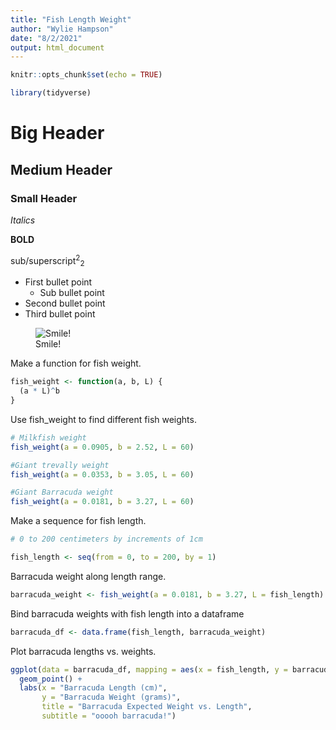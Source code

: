 ```yaml
---
title: "Fish Length Weight"
author: "Wylie Hampson"
date: "8/2/2021"
output: html_document
---
```


```r
knitr::opts_chunk$set(echo = TRUE)

library(tidyverse)
```
# Big Header

## Medium Header

### Small Header

*Italics*

**BOLD**

sub/superscript^2^~2~

* First bullet point
  + Sub bullet point
* Second bullet point
* Third bullet point

![Smile!](Smiley.png)

Make a function for fish weight.
```r
fish_weight <- function(a, b, L) {
  (a * L)^b
}

```

Use fish_weight to find different fish weights.
```r
# Milkfish weight
fish_weight(a = 0.0905, b = 2.52, L = 60)

#Giant trevally weight
fish_weight(a = 0.0353, b = 3.05, L = 60)

#Giant Barracuda weight
fish_weight(a = 0.0181, b = 3.27, L = 60)
```

Make a sequence for fish length.
```r
# 0 to 200 centimeters by increments of 1cm

fish_length <- seq(from = 0, to = 200, by = 1)
```

Barracuda weight along length range.
```r
barracuda_weight <- fish_weight(a = 0.0181, b = 3.27, L = fish_length)
```

Bind barracuda weights with fish length into a dataframe
```r
barracuda_df <- data.frame(fish_length, barracuda_weight)
```

Plot barracuda lengths vs. weights.
```r
ggplot(data = barracuda_df, mapping = aes(x = fish_length, y = barracuda_weight)) +
  geom_point() +
  labs(x = "Barracuda Length (cm)",
       y = "Barracuda Weight (grams)",
       title = "Barracuda Expected Weight vs. Length",
       subtitle = "ooooh barracuda!")
```













